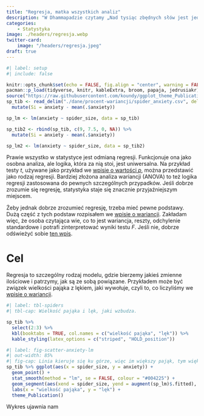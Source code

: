 ```yaml
---
title: "Regresja, matka wszystkich analiz"
description: "W Dhammapadzie czytamy „Nad tysiąc zbędnych słów jest jedno trafne słowo, które słysząc, osiąga się spokój\" (Dhp. 100, tłum. Piotr Jagodziński). Sądzę, że słowem, które Budda miał na myśli, była regresja. Freudowsko regresja może nam się kojarzyć jako cofanie się w rozwoju. Rzeczywiście samo słowo możemy przetłumaczyć jako „krok do tyłu\" i jak raz można powiedzieć, że to dobrze, że się cofamy."
categories:
    - Statystyka
image: ./headers/regresja.webp
twitter-card:
    image: "/headers/regresja.jpeg"
draft: true
---
```

```r
#| label: setup
#| include: false

knitr::opts_chunk$set(echo = FALSE, fig.align = "center", warning = FALSE, message = FALSE)
pacman::p_load(tidyverse, knitr, kableExtra, broom, papaja, jedrusiakr)
source("https://raw.githubusercontent.com/koundy/ggplot_theme_Publication/master/ggplot_theme_Publication-2.R", echo = FALSE)
sp_tib <- read_delim("./dane/procent-wariancji/spider_anxiety.csv", delim = ";", escape_double = FALSE, trim_ws = TRUE) %>%
  mutate(Si = anxiety - mean(.$anxiety))

sp_lm <- lm(anxiety ~ spider_size, data = sp_tib)

sp_tib2 <- rbind(sp_tib, c(9, 7.5, 0, NA)) %>%
  mutate(Si = anxiety - mean(.$anxiety))

sp_lm2 <- lm(anxiety ~ spider_size, data = sp_tib2)
```

Prawie wszystko w statystyce jest odmianą regresji. Funkcjonuje ona jako osobna analiza, ale logika, która za nią stoi, jest uniwersalna. Na przykład testy *t*, używane jako przykład we [wpisie o wartości $p$](./posts/p-value.qmd), można przedstawić jako rodzaj regresji. Bardziej złożona analiza wariancji (ANOVA) to też logika regresji zastosowana do pewnych szczególnych przypadków. Jeśli dobrze zrozumie się regresję, statystyka staje się znacznie przyjaźniejszym miejscem.

Żeby jednak dobrze zrozumieć regresję, trzeba mieć pewne podstawy. Dużą część z tych podstaw rozpisałem we [wpisie o wariancji](./posts/procent-wariancji.qmd). Zakładam więc, że osoba czytająca wie, co to jest wariancja, reszty, odchylenie standardowe i potrafi zinterpretować wyniki testu *F*. Jeśli nie, dobrze odświeżyć sobie [ten wpis](./posts/procent-wariancji.qmd).

# Cel

Regresja to szczególny rodzaj modelu, gdzie bierzemy jakieś zmienne ilościowe i patrzymy, jak są ze sobą powiązane. Przykładem może być związek wielkości pająka z lękiem, jaki wywołuje, czyli to, co liczyliśmy we [wpisie o wariancji](./posts/procent-wariancji.qmd).

```r
#| label: tbl-spiders
#| tbl-cap: Wielkość pająka i lęk, jaki wzbudza.

sp_tib %>%
  select(2:3) %>%
  kbl(booktabs = TRUE, col.names = c("wielkość pająka", "lęk")) %>%
  kable_styling(latex_options = c("striped", "HOLD_position"))
```

```r
#| label: fig-scatter-anxiety-lm
#| out-width: 85%
#| fig-cap: Linia kieruje się ku górze, więc im większy pająk, tym większy lęk.
sp_tib %>% ggplot(aes(x = spider_size, y = anxiety)) +
  geom_point() +
  stat_smooth(method = "lm", se = FALSE, colour = "#004225") +
  geom_segment(aes(xend = spider_size, yend = augment(sp_lm)$.fitted), size = 0.3, linetype = "dashed") +
  labs(x = "wielkość pająka", y = "lęk") +
  theme_Publication()
```

Wykres ujawnia nam 